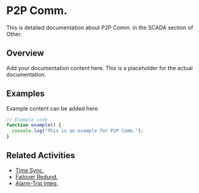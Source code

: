 # P2P Comm.

This is detailed documentation about P2P Comm. in the SCADA section of Other.

## Overview

Add your documentation content here. This is a placeholder for the actual documentation.

## Examples

Example content can be added here.

```typescript
// Example code
function example() {
  console.log("This is an example for P2P Comm.");
}
```

## Related Activities

- [Time Sync.](/docs/other/scada/time-sync)
- [Failover Redund.](/docs/other/scada/failover-redund)
- [Alarm-Trip Integ.](/docs/other/scada/alarm-trip-integ)
